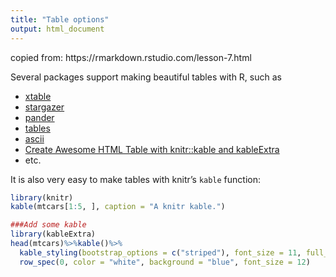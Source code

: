 ```yaml
---
title: "Table options"
output: html_document
---
```


copied from: https://rmarkdown.rstudio.com/lesson-7.html

Several packages support making beautiful tables with R, such as

* [xtable](https://cran.r-project.org/web/packages/xtable/)
* [stargazer](https://cran.r-project.org/web/packages/stargazer/)
* [pander](http://rapporter.github.io/pander/)
* [tables](https://cran.r-project.org/web/packages/tables/)
* [ascii](http://eusebe.github.io/ascii/)
* [Create Awesome HTML Table with knitr::kable and kableExtra](https://cran.r-project.org/web/packages/kableExtra/vignettes/awesome_table_in_html.html#table_styles)
* etc.

It is also very easy to make tables with knitr's `kable` function:

```r
library(knitr)
kable(mtcars[1:5, ], caption = "A knitr kable.")

###Add some kable
library(kableExtra)
head(mtcars)%>%kable()%>%
  kable_styling(bootstrap_options = c("striped"), font_size = 11, full_width = F, position = "center") %>%
  row_spec(0, color = "white", background = "blue", font_size = 12)


```



